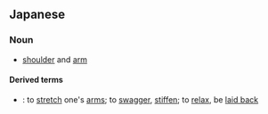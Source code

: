 ==Japanese==
{{ja-kanjitab|かた|ひじ|yomi=kun}}

===Noun===
{{ja-noun|かたひじ}}
* [[shoulder]] and [[arm]]

====Derived terms====
{{der-top}}
* {{l|ja|[[肩肘]][[を]][[張る]]|tr=katahiji wo haru}}: to [[stretch]] one's [[arms]]; to [[swagger]], [[stiffen]]; to [[relax]], be [[laid back]]
{{der-bottom}}
